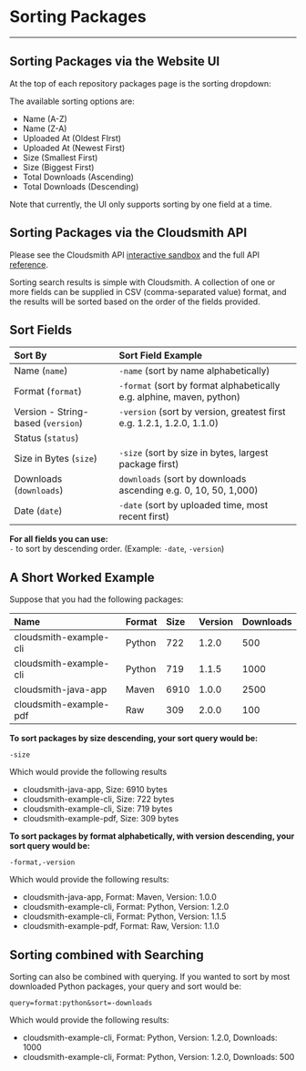 
# Sorting Packages

---
## Sorting Packages via the Website UI

At the top of each repository packages page is the sorting dropdown:

<BlockImage src={img48c5e893304d7a8fbac85d7a4b1eea00afca6e145f4b0914ccd9a2ba0d1b334d_repo_sort} alt=""></BlockImage>

The available sorting options are: 

- Name (A-Z)
- Name (Z-A) 
- Uploaded At (Oldest FIrst) 
- Uploaded At (Newest First)
- Size (Smallest First) 
- Size (Biggest First) 
- Total Downloads (Ascending) 
- Total Downloads (Descending)

Note that currently, the UI only supports sorting by one field at a time.

## Sorting Packages via the Cloudsmith API

Please see the Cloudsmith API [interactive sandbox](https://api-prd.cloudsmith.io/v1/#!/packages/packages_list) and the full API [reference](https://help.cloudsmith.io/reference#packages_list).

Sorting search results is simple with Cloudsmith. A collection of one or more fields can be supplied in CSV (comma-separated value) format, and the results will be sorted based on the order of the fields provided. 

## Sort Fields

| Sort By                            | Sort Field Example                                                    |
| :--------------------------------- | :-------------------------------------------------------------------- |
| Name (`name`)                      | `-name` (sort by name alphabetically)                                 |
| Format (`format`)                  | `-format` (sort by format alphabetically e.g. alphine, maven, python) |
| Version - String-based (`version`) | `-version` (sort by version, greatest first e.g. 1.2.1, 1.2.0, 1.1.0) |
| Status (`status`)                  |                                                                       |
| Size in Bytes (`size`)             | `-size` (sort by size in bytes, largest package first)                |
| Downloads (`downloads`)            | `downloads` (sort by downloads ascending e.g. 0, 10, 50, 1,000)       |
| Date (`date`)                      | `-date` (sort by uploaded time, most recent first)                    |

**For all fields you can use:**  
`-` to sort by descending order. (Example: `-date`, `-version`)

## A Short Worked Example

Suppose that you had the following packages:

| Name                   | Format | Size | Version | Downloads |
| :--------------------- | :----- | :--- | :------ | :-------- |
| cloudsmith-example-cli | Python | 722  | 1.2.0   | 500       |
| cloudsmith-example-cli | Python | 719  | 1.1.5   | 1000      |
| cloudsmith-java-app    | Maven  | 6910 | 1.0.0   | 2500      |
| cloudsmith-example-pdf | Raw    | 309  | 2.0.0   | 100       |

**To sort packages by size descending, your sort query would be:**

```
-size
```

Which would provide the following results

- cloudsmith-java-app, Size: 6910 bytes
- cloudsmith-example-cli, Size: 722 bytes
- cloudsmith-example-cli, Size: 719 bytes
- cloudsmith-example-pdf, Size: 309 bytes

**To sort packages by format alphabetically, with version descending, your sort query would be:**

```
-format,-version
```

Which would provide the following results:

- cloudsmith-java-app, Format: Maven, Version: 1.0.0
- cloudsmith-example-cli, Format: Python, Version: 1.2.0
- cloudsmith-example-cli, Format: Python, Version: 1.1.5
- cloudsmith-example-pdf, Format: Raw, Version: 1.1.0

## Sorting combined with Searching

Sorting can also be combined with querying. If you wanted to sort by most downloaded Python packages, your query and sort would be:

```
query=format:python&sort=-downloads
```

Which would provide the following results:

- cloudsmith-example-cli, Format: Python, Version: 1.2.0, Downloads: 1000
- cloudsmith-example-cli, Format: Python, Version: 1.2.0, Downloads: 500
